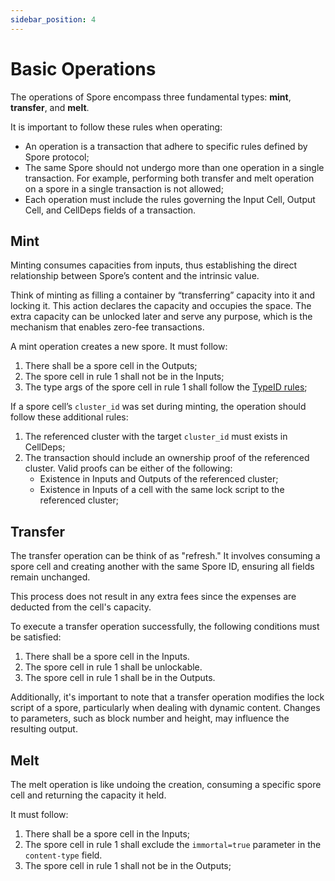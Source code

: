 ```yaml
---
sidebar_position: 4
---
```

# Basic Operations



The operations of Spore encompass three fundamental types: **mint**, **transfer**, and **melt**.

It is important to follow these rules when operating:

- An operation is a transaction that adhere to specific rules defined by Spore protocol;
- The same Spore should not undergo more than one operation in a single transaction. For example, performing both transfer and melt operation on a spore in a single transaction is not allowed;
- Each operation must include the rules governing the Input Cell, Output Cell, and CellDeps fields of a transaction.


## Mint

Minting consumes capacities from inputs, thus establishing the direct relationship between Spore’s content and the intrinsic value.

Think of minting as filling a container by “transferring” capacity into it and locking it. This action declares the capacity and occupies the space. The extra capacity can be unlocked later and serve any purpose, which is the mechanism that enables zero-fee transactions.

A mint operation creates a new spore. It must follow:

1. There shall be a spore cell in the Outputs;
2. The spore cell in rule 1 shall not be in the Inputs;
3. The type args of the spore cell in rule 1 shall follow the [TypeID rules](https://github.com/nervosnetwork/ckb/blob/develop/script/src/type_id.rs#L46);

If a spore cell’s `cluster_id` was set during minting, the operation should follow these additional rules:

1. The referenced cluster with the target `cluster_id` must exists in CellDeps;
2. The transaction should include an ownership proof of the referenced cluster. Valid proofs can be either of the following:
    - Existence in Inputs and Outputs of the referenced cluster;
    - Existence in Inputs of a cell with the same lock script to the referenced cluster;


## Transfer

The transfer operation can be think of as "refresh." It involves consuming a spore cell and creating another with the same Spore ID, ensuring all fields remain unchanged.

This process does not result in any extra fees since the expenses are deducted from the cell's capacity.

To execute a transfer operation successfully, the following conditions must be satisfied:

1. There shall be a spore cell in the Inputs.
2. The spore cell in rule 1 shall be unlockable.
3. The spore cell in rule 1 shall be in the Outputs.

Additionally, it's important to note that a transfer operation modifies the lock script of a spore, particularly when dealing with dynamic content. Changes to parameters, such as block number and height, may influence the resulting output.

## Melt

The melt operation is like undoing the creation, consuming a specific spore cell and returning the capacity it held.

It must follow:

1. There shall be a spore cell in the Inputs;
2. The spore cell in rule 1 shall exclude the `immortal=true` parameter in the `content-type` field.
3. The spore cell in rule 1 shall not be in the Outputs;

